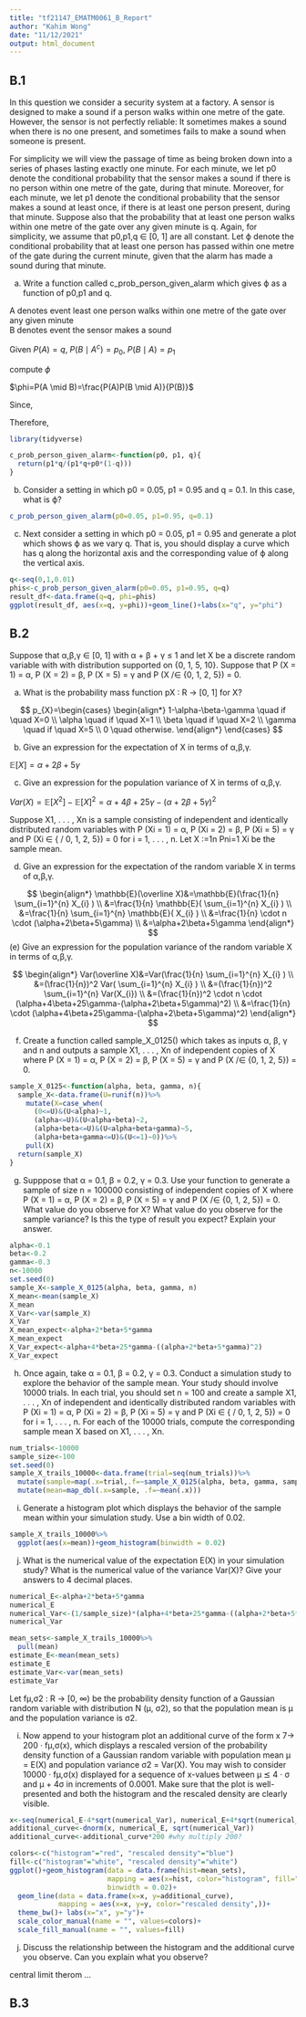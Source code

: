 ```yaml
---
title: "tf21147_EMATM0061_B_Report"
author: "Kahim Wong"
date: "11/12/2021"
output: html_document
---
```


## B.1

In this question we consider a security system at a factory. A sensor is designed to make a sound if a person walks within one metre of the gate. However, the sensor is not perfectly reliable: It sometimes makes a sound when there is no one present, and sometimes fails to make a sound when someone is present.

For simplicity we will view the passage of time as being broken down into a series of phases lasting exactly one minute. For each minute, we let p0 denote the conditional probability that the sensor makes a sound if there is no person within one metre of the gate, during that minute. Moreover, for each minute, we let p1 denote the conditional probability that the sensor makes a sound at least once, if there is at least one person present, during that minute. Suppose also that the probability that at least one person walks within one metre of the gate over any given minute is q. Again, for simplicity, we assume that p0,p1,q ∈ [0, 1] are all constant. Let ϕ denote the conditional probability that at least one person has passed within one metre of the gate during the current minute, given that the alarm has made a sound during that minute.

(a) Write a function called c_prob_person_given_alarm which gives ϕ as a function of p0,p1 and q.

A denotes event least one person walks within one metre of the gate over any given minute \
B denotes event the sensor makes a sound

Given $P(A)=q$, $P(B \mid A^{c})= p_{0}$, $P(B \mid A)= p_{1}$

compute $\phi$ 

$\phi=P(A \mid B)=\frac{P(A)P(B \mid A)}{P(B)}$

Since,
\begin{align*} 
  P(B)&=P(B \mid A)P(A)+P(B \mid A^{c})P(A^{c}) \\
      &=p_{1}q+p_{0}(1-q)
  
\end{align*}

Therefore,
\begin{align*} 
  \phi&=\frac{P(A)P(B \mid A)}{P(B)} \\
      &=\frac{qp_{1}}{p_{1}q+p_{0}(1-q)}
\end{align*}

```r
library(tidyverse)

c_prob_person_given_alarm<-function(p0, p1, q){
  return(p1*q/(p1*q+p0*(1-q)))
}
```

(b) Consider a setting in which p0 = 0.05, p1 = 0.95 and q = 0.1. In this case, what is ϕ?
```r
c_prob_person_given_alarm(p0=0.05, p1=0.95, q=0.1)
```

(c) Next consider a setting in which p0 = 0.05, p1 = 0.95 and generate a plot which shows ϕ as we vary q. That is, you should display a curve which has q along the horizontal axis and the corresponding value of ϕ along the vertical axis.
```r
q<-seq(0,1,0.01)
phis<-c_prob_person_given_alarm(p0=0.05, p1=0.95, q=q)
result_df<-data.frame(q=q, phi=phis)
ggplot(result_df, aes(x=q, y=phi))+geom_line()+labs(x="q", y="phi")
```

## B.2

Suppose that α,β,γ ∈ [0, 1] with α + β + γ ≤ 1 and let X be a discrete random variable with with distribution supported on {0, 1, 5, 10}. Suppose that P (X = 1) = α, P (X = 2) = β, P (X = 5) = γ and P (X /∈ {0, 1, 2, 5}) = 0.\

(a) What is the probability mass function pX : R → [0, 1] for X?

$$
p_{X}=\begin{cases} 
\begin{align*} 
   1-\alpha-\beta-\gamma \quad if \quad X=0 \\
   \alpha \quad if \quad X=1 \\
   \beta \quad if \quad X=2 \\
   \gamma \quad if \quad X=5 \\
   0 \quad otherwise.
\end{align*}
\end{cases}
$$

(b) Give an expression for the expectation of X in terms of α,β,γ.

$\mathbb{E}[X]=\alpha+2\beta+5\gamma$

(c) Give an expression for the population variance of X in terms of α,β,γ.

$Var(X)=\mathbb{E}[X^2]-\mathbb{E}[X]^2=\alpha+4\beta+25\gamma-(\alpha+2\beta+5\gamma)^2$

Suppose X1, . . . , Xn is a sample consisting of independent and identically distributed random variables with P (Xi = 1) = α, P (Xi = 2) = β, P (Xi = 5) = γ and P (Xi ∈ { / 0, 1, 2, 5}) = 0 for i = 1, . . . , n. Let X :=1n Pni=1 Xi be the sample mean.

(d) Give an expression for the expectation of the random variable X in terms of α,β,γ.

$$
\begin{align*} 
  \mathbb{E}(\overline X)&=\mathbb{E}(\frac{1}{n}  \sum_{i=1}^{n} X_{i} ) \\
      &=\frac{1}{n} \mathbb{E}( \sum_{i=1}^{n} X_{i} ) \\
      &=\frac{1}{n} \sum_{i=1}^{n} \mathbb{E}( X_{i} ) \\
      &=\frac{1}{n} \cdot n \cdot (\alpha+2\beta+5\gamma) \\
      &=\alpha+2\beta+5\gamma
\end{align*}
$$
(e) Give an expression for the population variance of the random variable X in terms of α,β,γ.

$$
\begin{align*} 
  Var(\overline X)&=Var(\frac{1}{n}  \sum_{i=1}^{n} X_{i} ) \\
      &=(\frac{1}{n})^2 Var( \sum_{i=1}^{n} X_{i} ) \\
      &=(\frac{1}{n})^2 \sum_{i=1}^{n} Var(X_{i}) \\
      &=(\frac{1}{n})^2 \cdot n \cdot (\alpha+4\beta+25\gamma-(\alpha+2\beta+5\gamma)^2) \\
      &=\frac{1}{n} \cdot (\alpha+4\beta+25\gamma-(\alpha+2\beta+5\gamma)^2)
\end{align*}
$$

(f) Create a function called sample_X_0125() which takes as inputs α, β, γ and n and outputs a sample X1, . . . , Xn of independent copies of X where P (X = 1) = α, P (X = 2) = β, P (X = 5) = γ and P (X /∈ {0, 1, 2, 5}) = 0.

```r
sample_X_0125<-function(alpha, beta, gamma, n){
  sample_X<-data.frame(U=runif(n))%>% 
    mutate(X=case_when(
      (0<=U)&(U<alpha)~1,
      (alpha<=U)&(U<alpha+beta)~2,
      (alpha+beta<=U)&(U<alpha+beta+gamma)~5,
      (alpha+beta+gamma<=U)&(U<=1)~0))%>%
    pull(X)
  return(sample_X)
}
```

(g) Supppose that α = 0.1, β = 0.2, γ = 0.3. Use your function to generate a sample of size n = 100000 consisting of independent copies of X where P (X = 1) = α, P (X = 2) = β, P (X = 5) = γ and P (X /∈ {0, 1, 2, 5}) = 0. What value do you observe for X? What value do you observe for the sample variance? Is this the type of result you expect? Explain your answer.

```r
alpha<-0.1
beta<-0.2
gamma<-0.3
n<-10000
set.seed(0)
sample_X<-sample_X_0125(alpha, beta, gamma, n)  
X_mean<-mean(sample_X)
X_mean
X_Var<-var(sample_X)
X_Var
X_mean_expect<-alpha+2*beta+5*gamma
X_mean_expect
X_Var_expect<-alpha+4*beta+25*gamma-((alpha+2*beta+5*gamma)^2)
X_Var_expect
```

(h) Once again, take α = 0.1, β = 0.2, γ = 0.3. Conduct a simulation study to explore the behavior of the sample mean. Your study should involve 10000 trials. In each trial, you should set n = 100 and create a sample X1, . . . , Xn of independent and identically distributed random variables with P (Xi = 1) = α, P (Xi = 2) = β, P (Xi = 5) = γ and P (Xi ∈ { / 0, 1, 2, 5}) = 0 for i = 1, . . . , n. For each of the 10000 trials, compute the corresponding sample mean X based on X1, . . . , Xn.

```r
num_trials<-10000
sample_size<-100
set.seed(0)
sample_X_trails_10000<-data.frame(trial=seq(num_trials))%>%
  mutate(sample=map(.x=trial,.f=~sample_X_0125(alpha, beta, gamma, sample_size)))%>%
  mutate(mean=map_dbl(.x=sample, .f=~mean(.x)))
```

(i) Generate a histogram plot which displays the behavior of the sample mean within your simulation study. Use a bin width of 0.02.

```r
sample_X_trails_10000%>%
  ggplot(aes(x=mean))+geom_histogram(binwidth = 0.02)

```

(j) What is the numerical value of the expectation E(X) in your simulation study? What is the numerical value of the variance Var(X)? Give your answers to 4 decimal places.

```r
numerical_E<-alpha+2*beta+5*gamma
numerical_E
numerical_Var<-(1/sample_size)*(alpha+4*beta+25*gamma-((alpha+2*beta+5*gamma)^2))
numerical_Var

mean_sets<-sample_X_trails_10000%>%
  pull(mean)
estimate_E<-mean(mean_sets)
estimate_E
estimate_Var<-var(mean_sets)
estimate_Var
```

Let fµ,σ2 : R → [0, ∞) be the probability density function of a Gaussian random variable with distribution N (µ, σ2), so that the population mean is µ and the population variance is σ2.

(i) Now append to your histogram plot an additional curve of the form x 7→ 200 · fµ,σ(x), which displays a rescaled version of the probability density function of a Gaussian random variable with population mean µ = E(X) and population variance σ2 = Var(X). You may wish to consider 10000 · fµ,σ(x) displayed for a sequence of x-values between µ ⪯ 4 · σ and µ + 4σ in increments of 0.0001. Make sure that the plot is well-presented and both the histogram and the rescaled density are clearly visible.

```r
x<-seq(numerical_E-4*sqrt(numerical_Var), numerical_E+4*sqrt(numerical_Var), 0.0001)
additional_curve<-dnorm(x, numerical_E, sqrt(numerical_Var))
additional_curve<-additional_curve*200 #why multiply 200?

colors<-c("histogram"="red", "rescaled density"="blue")
fill<-c("histogram"="white", "rescaled density"="white")
ggplot()+geom_histogram(data = data.frame(hist=mean_sets), 
                        mapping = aes(x=hist, color="histogram", fill="histogram"), 
                        binwidth = 0.02)+
  geom_line(data = data.frame(x=x, y=additional_curve), 
            mapping = aes(x=x, y=y, color="rescaled density",))+
  theme_bw()+ labs(x="x", y="y")+
  scale_color_manual(name = "", values=colors)+
  scale_fill_manual(name = "", values=fill)
```

(j) Discuss the relationship between the histogram and the additional curve you observe. Can you explain what you observe?

central limit therom ...

## B.3

